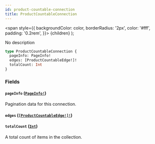 ```yaml
---
id: product-countable-connection
title: ProductCountableConnection
---
```


<span
style={{
      backgroundColor: color,
      borderRadius: '2px',
      color: '#fff',
      padding: '0.2rem',
    }}>
{children}
</span>
);

No description

```graphql
type ProductCountableConnection {
  pageInfo: PageInfo!
  edges: [ProductCountableEdge!]!
  totalCount: Int
}
```

### Fields

#### `pageInfo` ([`PageInfo!`](/api-reference/objects/page-info.mdx))

Pagination data for this connection.

#### `edges` ([`[ProductCountableEdge!]!`](/api-reference/objects/product-countable-edge.mdx))

#### `totalCount` ([`Int`](/api-reference/scalars/int.mdx))

A total count of items in the collection.
